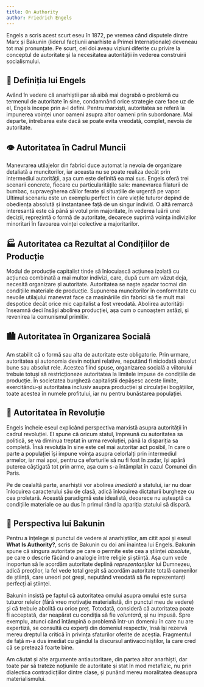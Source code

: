 ```yaml
---
title: On Authority
author: Friedrich Engels
---
```


Engels a scris acest scurt eseu în 1872, pe vremea când disputele dintre Marx și Bakunin (liderul facțiunii anarhiste a Primei Internaționale) deveneau tot mai pronunțate. Pe scurt, cei doi aveau viziuni diferite cu privire la conceptul de autoritate și la necesitatea autorității în vederea construirii socialismului.

## 💭 Definiția lui Engels

Având în vedere că anarhiștii par să aibă mai degrabă o problemă cu termenul de autoritate în sine, condamnând orice strategie care face uz de el, Engels începe prin a-l defini. Pentru marxiști, autoritatea se referă la impunerea voinței unor oameni asupra altor oameni prin subordonare. Mai departe, întrebarea este dacă se poate evita vreodată, complet, nevoia de autoritate.

## 👁️ Autoritatea în Cadrul Muncii

Manevrarea utilajelor din fabrici duce automat la nevoia de organizare detaliată a muncitorilor, iar aceasta nu se poate realiza decât prin intermediul autorității, așa cum este definită ea mai sus. Engels oferă trei scenarii concrete, fiecare cu particularitățile sale: manevrarea filaturii de bumbac, supravegherea căilor ferate și situațiile de urgență pe vapor. Ultimul scenariu este un exemplu perfect în care viețile tuturor depind de obediența absolută și instantanee față de un singur individ. O altă remarcă interesantă este că până și votul prin majoritate, în vederea luării unei decizii, reprezintă o formă de autoritate, deoarece suprimă voința indivizilor minoritari în favoarea voinței colective a majoritarilor.

## 🏭 Autoritatea ca Rezultat al Condițiilor de Producție

Modul de producție capitalist tinde să înlocuiască acțiunea izolată cu acțiunea combinată a mai multor indivizi, care, după cum am văzut deja, necesită organizare și autoritate. Autoritatea se naște așadar tocmai din condițiile materiale de producție. Supunerea muncitorilor în conformitate cu nevoile utilajului manevrat face ca mașinăriile din fabrici să fie mult mai despotice decât orice mic capitalist a fost vreodată. Abolirea autorității înseamnă deci însăși abolirea producției, așa cum o cunoaștem astăzi, și revenirea la comunismul primitiv.

## 🏙️ Autoritatea în Organizarea Socială

Am stabilit că o formă sau alta de autoritate este obligatorie. Prin urmare, autoritatea și autonomia devin noțiuni relative, neputând fi niciodată absolut bune sau absolut rele. Acestea fiind spuse, organizarea socială a viitorului trebuie totuși să restricționeze autoritatea la limitele impuse de condițiile de producție. În societatea burgheză capitaliștii depășesc aceste limite, exercitându-și autoritatea inclusiv asupra producției și circulației bogățiilor, toate acestea în numele profitului, iar nu pentru bunăstarea populației.

## 🚩 Autoritatea în Revoluție

Engels încheie eseul explicând perspectiva marxistă asupra autorității în cadrul revoluției. El spune că oricum statul, împreună cu autoritatea sa politică, se va diminua treptat în urma revoluției, până la dispariția sa completă. Însă revoluția în sine este cel mai autoritar act posibil, în care o parte a populației își impune voința asupra celorlalți prin intermediul armelor, iar mai apoi, pentru ca eforturile să nu fi fost în zadar, își apără puterea câștigată tot prin arme, așa cum s-a întâmplat în cazul Comunei din Paris.

Pe de cealaltă parte, anarhiștii vor abolirea _imediată_ a statului, iar nu doar înlocuirea caracterului său de clasă, adică înlocuirea dictaturii burgheze cu cea proletară. Această paradigmă este idealistă, deoarece nu așteaptă ca condițiile materiale ce au dus în primul rând la apariția statului să dispară.

## 🏴 Perspectiva lui Bakunin

Pentru a înțelege și punctul de vedere al anarhiștilor, am citit apoi și eseul **What Is Authority?**, scris de Bakunin cu doi ani înaintea lui Engels. Bakunin spune că singura autoritate pe care o permite este cea a științei _absolute_, pe care o descrie făcând o analogie între religie și știință. Așa cum vede inoportun să le acordăm autoritate deplină _reprezentanților_ lui Dumnezeu, adică preoților, la fel vede total greșit să acordăm autoritate totală oamenilor de știință, care uneori pot greși, neputând vreodată să fie reprezentanți perfecți ai științei.

Bakunin insistă pe faptul că autoritatea omului asupra omului este sursa tuturor relelor (fără vreo motivație materialistă, din punctul meu de vedere) și că trebuie abolită cu orice preț. Totodată, consideră că autoritatea poate fi acceptată, dar neapărat cu condiția să fie _voluntară_, și nu impusă. Spre exemplu, atunci când întâmpină o problemă într-un domeniu în care nu are expertiză, se consultă cu experți din domeniul respectiv, însă își rezervă mereu dreptul la critică în privința sfaturilor oferite de aceștia. Fragmentul de față m-a dus imediat cu gândul la discursul antivacciniștilor, la care cred că se pretează foarte bine.

Am căutat și alte argumente antiautoritare, din partea altor anarhiști, dar toate par să trateze noțiunile de autoritate și stat în mod metafizic, nu prin dialectica contradicțiilor dintre clase, și punând mereu moralitatea deasupra materialismului.
